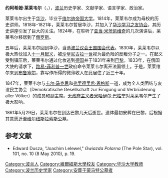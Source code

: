 {{Infobox person
|name          = Joachim Lelewel<br/>约阿希姆·莱莱韦尔
|image         = {{nowrap|[[File:Joachim_Lelewel.JPG|200px]]<br>[[File:Autograph-JoachimLelewel.png|200px]]}}
|caption       = Joachim Lelewel
|birth_name    =
|birth_date    = {{birth date|1786|3|22|df=yes}}
|birth_place   = [[波兰|波兰]][[华沙|华沙]]
|death_date    = {{death date and age|1861|5|29|1786|3|22|df=yes}}
|death_place   = [[法国|法国]][[巴黎|巴黎]]
|residence     =
|nationality   = [[波兰|波兰]]
|other_names   =
|education     =
|alma_mater    =
|occupation    = 历史学家、文献学家
|resting_place = [[拉索斯公墓|拉索斯公墓]]
|title         =
|religion      = 
|children      =
|relations     = 
|footnotes     =
}}
'''约阿希姆·莱莱韦尔'''（{{lang-pl|Joachim Lelewel}}，{{bd|1786年|3月22日|1861年|5月29日}}），[[波兰|波兰]]历史学家、文献学家、语言学家、政治家。

莱莱韦尔出生于[[华沙|华沙]]，毕业于[[维尔纽斯大学|维尔纳帝国大学]]。1814年，莱莱韦尔成为母校的历史讲师。1818年-1821年，莱莱韦尔暂居华沙，并加入了[[华沙学习之友协会|华沙学习之友协会]]，其历史讲座引发了巨大的关注。1824年，在聆听了[[亚当·米茨凯维奇|亚当·米茨凯维奇]]的几次演讲后，莱莱韦尔移居到了[[俄罗斯|俄罗斯]]。

五年后，莱莱韦尔回到华沙，当选[[波兰议会王国|波兰议会王国]][[波兰议会王国国会|国会代表]]。1830年，莱莱韦尔以极大热忱加入[[十一月起义|十一月起义]]，被[[沙皇|沙皇]][[尼古拉一世_(俄国)|尼古拉一世]]视为最危险的反叛分子之一。在起义受到镇压后，莱莱韦尔通过化妆逃到[[德国|德国]]并于1831年来到[[巴黎|巴黎]]。1833年，在俄国大使的请求下，[[路易-菲利普一世|路易-菲利普一世]]政府命令莱莱韦尔离开法国领土。于是，莱莱维尔来到[[布鲁塞尔|布鲁塞尔]]，靠写作所得的微薄收入在此居住了近三十年。

1847年，莱莱韦尔与[[卡尔·马克思|卡尔·马克思]]和[[弗里德里希·恩格斯|弗里德里希·恩格斯]]一道，成为全人类团结与友谊民主协会（Demokratische Gesellschaft zur Einigung und Verbrüderung aller Völker）的成员和副主席。[[无政府主义者|无政府主义者]][[米哈伊尔·巴枯宁|米哈伊尔·巴枯宁]]对莱莱韦尔产生了极大影响。

1861年5月29日，莱莱韦尔在到达巴黎几天后逝世。遗体最初安葬在巴黎，后根据其意愿迁至[[维尔纽斯|维尔纽斯]][[拉索斯公墓|拉索斯公墓]]。

==参考文献==
{{commons category|Joachim Lelewel}}
* Edward Dusza, "Joachim Lelewel," ''Gwiazda Polarna'' (The Pole Star), vol. 101, no. 10 (8 May 2010), p. 19.

{{Authority control}}
[[Category:波兰人|Category:波兰人]]
[[Category:維爾紐斯大學校友|Category:維爾紐斯大學校友]]
[[Category:华沙大学教师|Category:华沙大学教师]]
[[Category:波兰历史学家|Category:波兰历史学家]]
[[Category:安葬于蒙马特公墓者|Category:安葬于蒙马特公墓者]]